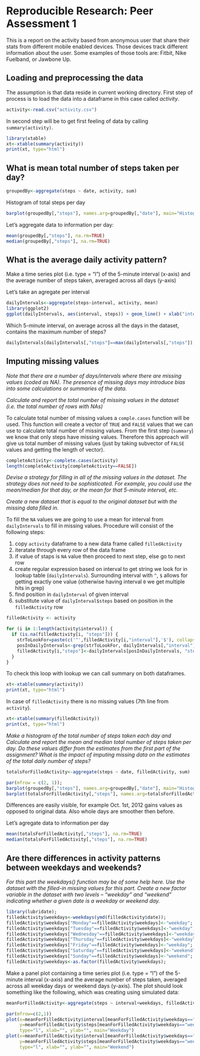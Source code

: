 # Reproducible Research: Peer Assessment 1
This is a report on the activity based from anonymous user that share their stats from different mobile enabled devices.
Those devices track different information about the user. Some examples of those tools are: Fitbit, Nike Fuelband, or Jawbone Up. 


## Loading and preprocessing the data
The assumption is that data reside in current working directory. First step of process is to load the data into a dataframe
in this case called *activity*.
```r
activity<-read.csv("activity.csv")
```

In second step will be to get first feeling of data by calling ```summary(activity)```.

```r
library(xtable)
xt<-xtable(summary(activity))
print(xt, type="html")
```

## What is mean total number of steps taken per day?
```r
groupedBy<-aggregate(steps ~ date, activity, sum)
```
Histogram of total steps per day
```r
barplot(groupedBy[,"steps"], names.arg=groupedBy[,"date"], main="Histogram of total steps per day", xlab="Date", col=terrain.colors(61))
```

Let's aggregate data to information per day:
```r
mean(groupedBy[,"steps"], na.rm=TRUE)
median(groupedBy[,"steps"], na.rm=TRUE)
```


## What is the average daily activity pattern?
Make a time series plot (i.e. type = "l") of the 5-minute interval (x-axis) and the average number of steps taken, averaged across all days (y-axis)   

Let's take an agregate per interval
```r
dailyIntervals<-aggregate(steps~interval, activity, mean)
library(ggplot2)
ggplot(dailyIntervals, aes(interval, steps)) + geom_line() + xlab("interval") + ylab("# of steps")+ggtitle("Ave. steps per interval")
```

Which 5-minute interval, on average across all the days in the dataset, contains the maximum number of steps?
```r
dailyIntervals[dailyIntervals[,"steps"]==max(dailyIntervals[,"steps"]),"interval"]
```

## Imputing missing values

*Note that there are a number of days/intervals where there are missing values (coded as NA). The presence of missing days may introduce bias into some calculations or summaries of the data.*

*Calculate and report the total number of missing values in the dataset (i.e. the total number of rows with NAs)*

To calculate total number of missing values a `comple.cases` function will be used. This function will create a vector of `TRUE` and `FALSE` values that we can use to calculate total number of missing values. From the first step (`summary`) we know that only steps have missing values. Therefore this approach will give us total number of missing values (just by taking subvector of `FALSE` values and getting the length of vector).

```r
completeActivity<-complete.cases(activity)
length(completeActivity[completeActivity==FALSE])
```

*Devise a strategy for filling in all of the missing values in the dataset. The strategy does not need to be sophisticated. For example, you could use the mean/median for that day, or the mean for that 5-minute interval, etc.*

*Create a new dataset that is equal to the original dataset but with the missing data filled in.*


To fill the `NA` values we are going to use a mean for interval from `dailyIntervals` to fill in missing values. Procedure will consist of the following steps:

1. copy `activity` dataframe to a new data frame called `filledActivity`
1. iteratate through every row of the data frame
1. if value of staps is `NA` value then proceed to next step, else go to next row
1. create regular expression based on interval to get string we look for in lookup table (`dailyIntervals`). Surrounding interval with `^`, `$` allows for getting exactly one value (otherwise having interval `0` we get multiple hits in grep)
1. find position in `dailyInterval` of given interval
1. substitute value of `dailyInterval$steps` based on position in the `filledActivity` row

```r
filledActivity <- activity

for (i in 1:length(activity$interval)) {
  if (is.na(filledActivity[i, "steps"])) {
    strToLookFor=paste(c('^',filledActivity[i,"interval"],'$'), collapse='');
    posInDailyIntervals<-grep(strToLookFor, dailyIntervals[,"interval"]);
    filledActivity[i,"steps"]<-dailyIntervals[posInDailyIntervals, "steps"];
  }
}
```   

To check this loop with lookup we can call summary on both dataframes. 

```r
xt<-xtable(summary(activity))
print(xt, type="html")
```

In case of `filledActivity` there is no missing values (7th line from `activity`).

```r
xt<-xtable(summary(filledActivity))
print(xt, type="html")
```

*Make a histogram of the total number of steps taken each day and Calculate and report the mean and median total number of steps taken per day. Do these values differ from the estimates from the first part of the assignment? What is the impact of imputing missing data on the estimates of the total daily number of steps?*

```r
totalsForFilledActivity<-aggregate(steps ~ date, filledActivity, sum)

par(mfrow = c(2, 1));
barplot(groupedBy[,"steps"], names.arg=groupedBy[,"date"], main="Histogram of total steps per day", xlab="Date", col=terrain.colors(61));
barplot(totalsForFilledActivity[,"steps"], names.arg=totalsForFilledActivity[,"date"], main="Histogram of total steps per day (filled data)", xlab="Date", col=terrain.colors(61));
````

Differences are easily visible, for example Oct. 1st, 2012 gains values as opposed to original data. Also whole days are smoother then before.

Let's agregate data to information per day
```r
mean(totalsForFilledActivity[,"steps"], na.rm=TRUE)
median(totalsForFilledActivity[,"steps"], na.rm=TRUE)
```



## Are there differences in activity patterns between weekdays and weekends?


*For this part the weekdays() function may be of some help here. Use the dataset with the filled-in missing values for this part.*
*Create a new factor variable in the dataset with two levels – “weekday” and “weekend” indicating whether a given date is a weekday or weekend day.*

```r
library(lubridate); 
filledActivity$weekdays<-weekdays(ymd(filledActivity$date));
filledActivity$weekdays["Monday"==filledActivity$weekdays]<-"weekday";
filledActivity$weekdays["Tuesday"==filledActivity$weekdays]<-"weekday";
filledActivity$weekdays["Wednesday"==filledActivity$weekdays]<-"weekday";
filledActivity$weekdays["Thursday"==filledActivity$weekdays]<-"weekday";
filledActivity$weekdays["Friday"==filledActivity$weekdays]<-"weekday";
filledActivity$weekdays["Saturday"==filledActivity$weekdays]<-"weekend";
filledActivity$weekdays["Sunday"==filledActivity$weekdays]<-"weekend";
filledActivity$weekdays<-as.factor(filledActivity$weekdays);
```



Make a panel plot containing a time series plot (i.e. type = "l") of the 5-minute interval (x-axis) and the average number of steps taken, averaged across all weekday days or weekend days (y-axis). The plot should look something like the following, which was creating using simulated data:

```r

meanForFilledActivity<-aggregate(steps ~ interval+weekdays, filledActivity, mean)

par(mfrow=c(2,1))
plot(x=meanForFilledActivity$interval[meanForFilledActivity$weekdays=="weekday"], 
     y=meanForFilledActivity$steps[meanForFilledActivity$weekdays=="weekday"], 
     type="l", xlab="", ylab="", main="Weekday")
plot(x=meanForFilledActivity$interval[meanForFilledActivity$weekdays=="weekend"], 
     y=meanForFilledActivity$steps[meanForFilledActivity$weekdays=="weekend"], 
     type="l", xlab="", ylab="", main="Weekend")
```